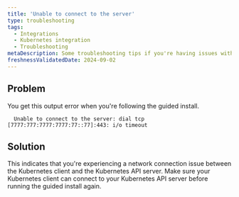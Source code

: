 ```yaml
---
title: 'Unable to connect to the server'
type: troubleshooting
tags:
  - Integrations
  - Kubernetes integration
  - Troubleshooting
metaDescription: Some troubleshooting tips if you're having issues with the networking connection.
freshnessValidatedDate: 2024-09-02
---
```


## Problem

You get this output error when you're following the guided install.

  ```shell
    Unable to connect to the server: dial tcp [7777:777:7777:7777:77::77]:443: i/o timeout
  ```

## Solution

This indicates that you're experiencing a network connection issue between the Kubernetes client and the Kubernetes API server. Make sure your Kubernetes client can connect to your Kubernetes API server before running the guided install again.


